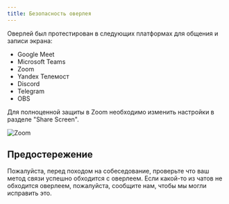 ```yaml
---
title: Безопасность оверлея
---
```


Оверлей был протестирован в следующих платформах для общения и записи экрана:
- Google Meet
- Microsoft Teams
- Zoom
- Yandex Телемост
- Discord
- Telegram
- OBS

Для полноценной защиты в Zoom необходимо изменить настройки в разделе "Share Screen".

<img src="/zoom.png" alt="Zoom" />

## Предостережение

Пожалуйста, перед походом на собеседование, проверьте что ваш метод связи успешно обходится с оверлеем. Если какой-то из чатов не обходится оверлеем, пожалуйста, сообщите нам, чтобы мы могли исправить это.